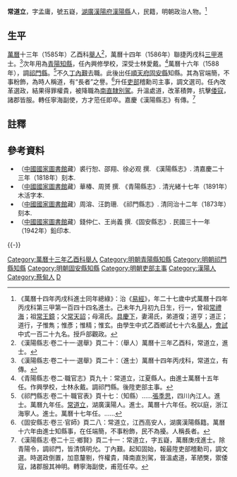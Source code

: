 {{明清人物信息框
| 姓名 = 常道立
| 原名 =
| 圖片名稱= 
| 圖片大小 =
| 圖片說明 = 
| 最高職務 = 寧海副使
| 國家 = 大明 
| 爵位 =
| 籍貫 = [[湖廣|湖廣]][[漢陽府|漢陽府]][[漢陽縣|漢陽縣]]
| 族裔 = 
| 旗籍 = 
| 字號 = 
| 諡號 =
| 出生日期 = 己未年九月初九日
| 出生地點 =
| 逝世日期 = 
| 逝世地點 =
| 墓葬 =
| 配偶 = 湯氏
| 親屬 = 曾祖[[常禮海|常禮海]]，祖[[常王鏡|常王鏡]]，父[[常天詔|常天詔]]，母湯氏
| 出身 =
* 萬曆十四年丙戌科進士
| 經歷 =
| 著作 =  
}}
'''常道立'''{{BD|1560年||1619年||}}，字孟庸，號五嶷，[[湖廣|湖廣]][[漢陽府|漢陽府]][[漢陽縣|漢陽縣]]人，民籍，明朝政治人物。<ref>《萬曆十四年丙戌科進士同年總綠》：治《[[易經|易經]]》，年二十七歲中式萬曆十四年丙戌科第三甲第一百四十四名進士。己未年九月初九日生，行一，曾祖[[常禮海|常禮海]]；祖[[常王鏡|常王鏡]]；父[[常天詔|常天詔]]；母湯氏。[[具慶下|具慶下]]，妻湯氏，弟道復；道亨；道正；道行，子惟雋；惟彥；惟精；惟玄。由學生中式乙酉鄉試七十六名[[舉人|舉人]]，[[會試|會試]]中式一百二十九名。授戶部觀政。</ref>

==生平==
[[萬曆|萬曆]]十三年（1585年）乙酉科[[舉人|舉人]]<ref>《漢陽縣志·卷二十一·選舉》頁二十：（舉人）萬曆十三年乙酉科，常道立，進士。</ref>，萬曆十四年（1586年）聯捷丙戌科[[三甲|三甲]]進士。<ref>《漢陽縣志·卷二十一·選舉》頁二十：（進士）萬曆十四年丙戌科，常道立，有傳。</ref>次年用為[[青陽|青陽]][[知縣|知縣]]，任內興修學校，深受士林愛戴。<ref>《青陽縣志·卷二·職官志》頁九十：常道立，江夏縣人。由進士萬曆十五年任。作興學校，士林永戴。調祁門縣。後陞吏部主事。</ref>萬曆十六年（1588年），調[[祁門縣|祁門縣]]。<ref>《祁門縣志·卷二十·職官表》頁十七：（知縣）……[[張季思|張季思]]，四川內江人。進士。萬曆九年任。[[常道立|常道立]]，湖廣漢陽人。進士。萬曆十六年任。祝以庭，浙江海寧人。進士。萬曆十七年任。……</ref>不久[[丁憂|丁內艱]]去職。此後出任[[順天府|順天府]][[固安縣|固安縣]]知縣。其為官端簡，不事粉飾，為時人稱道，有“長者”之譽。<ref>《固安縣志·卷三·官師》頁二八：常道立，江西高安人，湖廣漢陽縣籍。萬曆十六年由進士知縣事，在任端簡，不事粉飾，民不為擾。人稱長者。</ref>升任[[吏部|吏部]]稽勳司主事，調文選司。任內改革選政，結果得罪權貴，被降職為[[南直隸|南直隸]][[別駕|別駕]]。升溫處道，改革積弊，抗擊[[倭寇|倭寇]]，諸郡皆服。轉任寧海副使，方才蒞任即卒。嘉慶《漢陽縣志》有傳。<ref>《漢陽縣志·卷二十三·鄉賢》頁二十一：常道立，字五嶷，萬曆庚戌進士。除青陽令，調祁門，皆清慎明允。丁內艱。起知固始，報最陞吏部稽勳司，調文選。時選政倒置，加意釐剔，忤權貴，降南直別駕，晉溫處道，革陋獘，禦倭寇，諸郡服其神明。轉寧海副使，甫蒞任卒。</ref>

==註釋==
{{reflist}}

==參考資料==
*（[[中國國家圖書館|中國國家圖書館]]藏）裘行恕、邵翔、徐必观 撰. 《漢陽縣志》. 清嘉慶二十三年（1818年）刻本.
*（[[中國國家圖書館|中國國家圖書館]]藏）華椿、周赟 撰. 《青陽縣志》. 清光緒十七年（1891年）木活字本.
*（[[中國國家圖書館|中國國家圖書館]]藏）周溶、汪韵珊. 《祁門縣志》. 清同治十二年（1873年）刻本.
*（[[中國國家圖書館|中國國家圖書館]]藏）錢仲仁、王尚義 撰.《固安縣志》. 民國三十一年（1942年）鉛印本.

{{-}}
{{start box}}
{{s-off}}
{{succession box|[[丁懋建|丁懋建]]|[[秦應鸑|秦應鸑]]|[[池州府|池州府]][[青陽縣|青陽縣]][[知縣|知縣]]|<small>萬曆十五年（1587年）上任</small>}}
{{succession box|[[張季思|張季思]]|[[祝以庭|祝以庭]]|[[徽州府|徽州府]][[祁門縣|祁門縣]][[知縣|知縣]]|<small>萬曆十六年（1588年）上任</small>}}
{{succession box|[[李伯華|李伯華]]|[[周文謨_(明朝)|周文謨]]|[[順天府|順天府]][[固安縣知縣列表|固安縣知縣]]|<small>萬曆十六年（1588年）上任</small>}}
{{end box}}

{{萬曆十四年丙戌科殿試金榜}}
{{DEFAULTSORT:Chang常}}
[[Category:萬曆十三年乙酉科舉人|Category:萬曆十三年乙酉科舉人]]
[[Category:明朝青陽縣知縣|Category:明朝青陽縣知縣]]
[[Category:明朝祁門縣知縣|Category:明朝祁門縣知縣]]
[[Category:明朝固安縣知縣|Category:明朝固安縣知縣]]
[[Category:明朝吏部主事|Category:明朝吏部主事]]
[[Category:漢陽人|Category:漢陽人]]
[[Category:蔡甸人|Category:蔡甸人]]
[[Category:常姓|D]]
